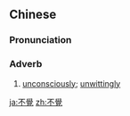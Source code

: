 {{also|不觉}}
==Chinese==
{{zh-forms|s=不觉}}

===Pronunciation===
{{zh-pron
|m=不jué
|c=bat1 gok3
|mn=put-kak
|cat=adv
}}

===Adverb===
{{zh-adv}}

# [[unconsciously]]; [[unwittingly]]

{{zh-cat|Intermediate}}

[[ja:不覺]]
[[zh:不覺]]
